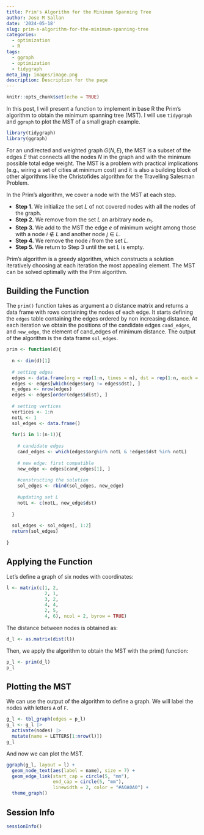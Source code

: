 ```yaml
---
title: Prim's Algorithm for the Minimum Spanning Tree
author: Jose M Sallan
date: '2024-05-18'
slug: prim-s-algorithm-for-the-minimum-spanning-tree
categories:
  - optimization
  - R
tags:
  - ggraph
  - optimization
  - tidygraph
meta_img: images/image.png
description: Description for the page
---
```


```r
knitr::opts_chunk$set(echo = TRUE)
```

In this post, I will present a function to implement in base R the Prim's algorithm to obtain the minimum spanning tree (MST). I will use `tidygraph` and `ggraph` to plot the MST of a small graph example.

```r
library(tidygraph)
library(ggraph)
```

For an undirected and weighted graph $G\left(N, E \right)$, the MST is a subset of the edges $E$ that connects all the nodes $N$ in the graph and with the minimum possible total edge weight. The MST is a problem with practical implications (e.g., wiring a set of cities at minimum cost) and it is also a building block of other algorithms like the Christofides algorithm for the Travelling Salesman Problem.

In the Prim's algorithm, we cover a node with the MST at each step.

-   **Step 1.** We initialize the set $L$ of not covered nodes with all the nodes of the graph.
-   **Step 2.** We remove from the set $L$ an arbitrary node $n_1$.
-   **Step 3.** We add to the MST the edge $e$ of minimum weight among those with a node $i \notin L$ and another node $j \in L$.
-   **Step 4.** We remove the node $i$ from the set $L$.
-   **Step 5.** We return to Step 3 until the set $L$ is empty.

Prim's algorithm is a greedy algorithm, which constructs a solution iteratively choosing at each iteration the most appealing element. The MST can be solved optimally with the Prim algorithm.

## Building the Function

The `prim()` function takes as argument a `D` distance matrix and returns a data frame with rows containing the nodes of each edge. It starts defining the `edges` table containing the edges ordered by non increasing distance. At each iteration we obtain the positions of the candidate edges `cand_edges`, and `new_edge`, the element of cand_edges of minimum distance. The output of the algorithm is the data frame `sol_edges`.

```r
prim <- function(d){
  
  n <- dim(d)[1]
  
  # setting edges
  edges <- data.frame(org = rep(1:n, times = n), dst = rep(1:n, each = n), dist = c(d))
  edges <- edges[which(edges$org != edges$dst), ]
  n_edges <- nrow(edges)
  edges <- edges[order(edges$dist), ]
  
  # setting vertices
  vertices <- 1:n
  notL <- 1
  sol_edges <- data.frame()
  
  for(i in 1:(n-1)){
    
    # candidate edges
    cand_edges <- which(edges$org%in% notL & !edges$dst %in% notL)
    
    # new edge: first compatible
    new_edge <- edges[cand_edges[1], ]
    
    #constructing the solution
    sol_edges <- rbind(sol_edges, new_edge)
    
    #updating set L
    notL <- c(notL, new_edge$dst)
    
  }
  
  sol_edges <- sol_edges[, 1:2]
  return(sol_edges)
  
}
```

## Applying the Function

Let's define a graph of six nodes with coordinates:

```r
l <- matrix(c(1, 2,
              2, 1,
              3, 2,
              4, 4,
              2, 5,
              4, 6), ncol = 2, byrow = TRUE)
```

The distance between nodes is obtained as:

```r
d_l <- as.matrix(dist(l))
```

Then, we apply the algorithm to obtain the MST with the prim() function:

```r
p_l <- prim(d_l)
p_l
```

## Plotting the MST

We can use the output of the algorithm to define a graph. We will label the nodes with letters `A` of `F`.

```r
g_l <- tbl_graph(edges = p_l)
g_l <- g_l |>
  activate(nodes) |>
  mutate(name = LETTERS[1:nrow(l)])
g_l
```

And now we can plot the MST.

```r
ggraph(g_l, layout = l) +
  geom_node_text(aes(label = name), size = 7) +
  geom_edge_link(start_cap = circle(5, "mm"), 
                 end_cap = circle(5, "mm"),
                 linewidth = 2, color = "#A0A0A0") + 
  theme_graph()
```

## Session Info

```r
sessionInfo()
```


